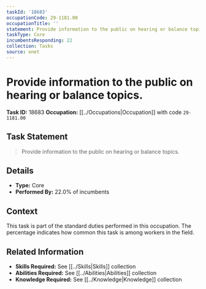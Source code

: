 ```yaml
---
taskId: '18683'
occupationCode: 29-1181.00
occupationTitle: ''
statement: Provide information to the public on hearing or balance topics.
taskType: Core
incumbentsResponding: 22
collection: Tasks
source: onet
---
```

# Provide information to the public on hearing or balance topics.

**Task ID:** 18683
**Occupation:** [[../Occupations|Occupation]] with code `29-1181.00`

## Task Statement

> Provide information to the public on hearing or balance topics.

## Details

- **Type:** Core
- **Performed By:** 22.0% of incumbents

## Context

This task is part of the standard duties performed in this occupation. The percentage indicates how common this task is among workers in the field.

## Related Information

- **Skills Required:** See [[../Skills|Skills]] collection
- **Abilities Required:** See [[../Abilities|Abilities]] collection
- **Knowledge Required:** See [[../Knowledge|Knowledge]] collection
